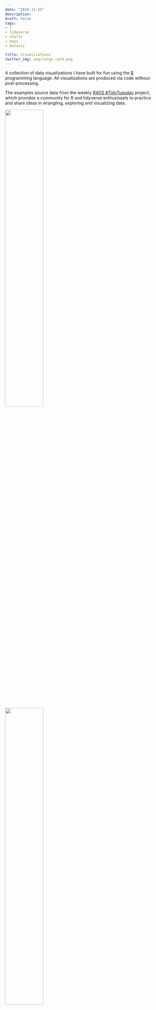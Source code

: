 ```yaml
---
date: "2019-11-15"
description: 
draft: false
tags:
- r
- tidyverse
- charts
- maps
- dataviz

title: Visualizations
twitter_img: img/large_card.png
---
```


A collection of data visualizations I have built for fun using the [R](https://www.r-project.org/about.html) programming language. All visualizations are produced via code without post-processing.
<br/>

The examples source data from the weekly [R4DS #TidyTuesday](https://github.com/rfordatascience/tidytuesday) project, which provides a community for R and tidyverse enthusisasts to practice and share ideas in wrangling, exploring and visualizing data.


<img src="/img/franchise.png" style="height: 50%; width: 50%; object-fit: contain">

<img src="/img/franchise.png" style="height: 50%; width: 50%; object-fit: contain" onclick="window.open('https://soroosj.netlify.com/img/franchise.png', 'blank');"/>

<img src="/img/ufo.png" style="height: 50%; width: 50%; object-fit: contain">

<img src="/img/moore.png" style="height: 50%; width: 50%; object-fit: contain">

<img src="/img/cars.png" style="height: 50%; width: 50%; object-fit: contain">

<img src="/img/world cup.png" style="height: 50%; width: 50%; object-fit: contain">

<img src="/img/squirrels.png" style="height: 50%; width: 50%; object-fit: contain">

<img src="/img/emperors.png" style="height: 50%; width: 50%; object-fit: contain">

<img src="/img/wine.png" style="height: 50%; width: 50%; object-fit: contain">

<img src="/img/commute.png" style="height: 50%; width: 50%; object-fit: contain">

<img src="/img/explosions.gif" style="height: 50%; width: 50%; object-fit: contain">

<img src="/img/parks.png" style="height: 50%; width: 50%; object-fit: contain">

<img src="/img/students.png" style="height: 50%; width: 50%; object-fit: contain">
